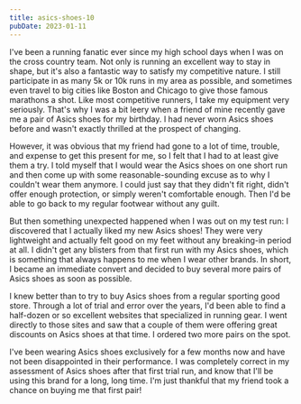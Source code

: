 ```yaml
---
title: asics-shoes-10
pubDate: 2023-01-11
---
```


I've been a running fanatic ever since my high school days when I was on the cross country team. Not only is running an excellent way to stay in shape, but it's also a fantastic way to satisfy my competitive nature. I still participate in as many 5k or 10k runs in my area as possible, and sometimes even travel to big cities like Boston and Chicago to give those famous marathons a shot. Like most competitive runners, I take my equipment very seriously. That's why I was a bit leery when a friend of mine recently gave me a pair of Asics shoes for my birthday. I had never worn Asics shoes before and wasn't exactly thrilled at the prospect of changing. 

However, it was obvious that my friend had gone to a lot of time, trouble, and expense to get this present for me, so I felt that I had to at least give them a try. I told myself that I would wear the Asics shoes on one short run and then come up with some reasonable-sounding excuse as to why I couldn't wear them anymore. I could just say that they didn't fit right, didn't offer enough protection, or simply weren't comfortable enough. Then I'd be able to go back to my regular footwear without any guilt.

But then something unexpected happened when I was out on my test run: I discovered that I actually liked my new Asics shoes! They were very lightweight and actually felt good on my feet without any breaking-in period at all. I didn't get any blisters from that first run with my Asics shoes, which is something that always happens to me when I wear other brands. In short, I became an immediate convert and decided to buy several more pairs of Asics shoes as soon as possible.

I knew better than to try to buy Asics shoes from a regular sporting good store. Through a lot of trial and error over the years, I'd been able to find a half-dozen or so excellent websites that specialized in running gear. I went directly to those sites and saw that a couple of them were offering great discounts on Asics shoes at that time. I ordered two more pairs on the spot.

I've been wearing Asics shoes exclusively for a few months now and have not been disappointed in their performance. I was completely correct in my assessment of Asics shoes after that first trial run, and know that I'll be using this brand for a long, long time. I'm just thankful that my friend took a chance on buying me that first pair!